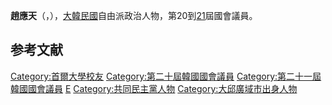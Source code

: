 {{BLP unsourced|time=2020-10-08T07:43:31+00:00}}
{{Infobox politician
| name = 趙應天<br>{{lang|ko|조응천}}
| image = 조응천의원.png
| caption = 
| birth_date = {{Birth date and age|1962|9|17}}
| birth_place = {{KOR}}[[慶尚北道|慶尚北道]][[大邱市|大邱市]]（今大邱廣域市）{{tsl|ko|산격동|山格洞}}
| residence = {{KOR}}[[京畿道|京畿道]][[南楊州市|南楊州市]]{{tsl|ko|호평동|好坪洞}}
| nationality = {{ROK}}
| party = {{MPK}}
| other_names = 
| alma_mater = [[首爾大學|首爾大學]]
| office = {{flagicon|South Korea}} 第20-21屆[[韓國國會|韓國國會]]議員
| term_start = 2016年5月30日
| term_end = 
| constituency = [[京畿道|京畿道]][[南楊州市|南楊州市]]甲
| predecessor = 選區重劃（[[南楊州市|南楊州市]]甲：{{tsl|ko|최재성 (정치인)|崔宰誠 (政治人物)|崔宰誠}}）
| successor = 
}}

'''趙應天'''（{{kor|조응천|趙應天|Cho Eung-cheon}}，{{bd|1962年|9月17日}}），[[大韓民國|大韓民國]]自由派政治人物，第20到[[第21屆大韓民國國會議員名單|21]]屆國會議員。

== 参考文献 ==
<references />

{{DEFAULTSORT:Cho Eung-cheon}}
[[Category:首爾大學校友|Category:首爾大學校友]]
[[Category:第二十屆韓國國會議員|Category:第二十屆韓國國會議員]]
[[Category:第二十一屆韓國國會議員|Category:第二十一屆韓國國會議員]]
[[Category:趙姓|E]]
[[Category:共同民主黨人物|Category:共同民主黨人物]]
[[Category:大邱廣域市出身人物|Category:大邱廣域市出身人物]]